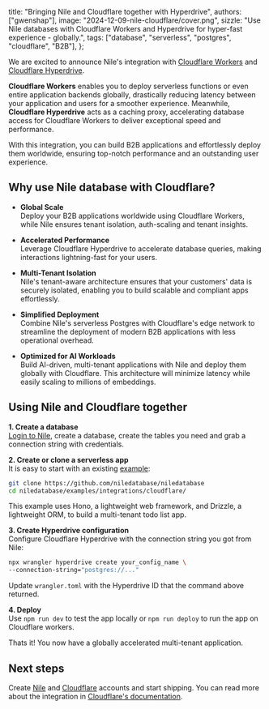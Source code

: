   title: "Bringing Nile and Cloudflare together with Hyperdrive",
  authors: ["gwenshap"],
  image: "2024-12-09-nile-cloudflare/cover.png",
  sizzle:
    "Use Nile databases with Cloudflare Workers and Hyperdrive for hyper-fast experience - globally.",
  tags: ["database", "serverless", "postgres", "cloudflare", "B2B"],
};

We are excited to announce Nile's integration with [Cloudflare Workers](https://workers.cloudflare.com/) and [Cloudflare Hyperdrive](https://developers.cloudflare.com/hyperdrive/).

**Cloudflare Workers** enables you to deploy serverless functions or even entire application backends globally, drastically reducing latency between your application and users for a smoother experience. Meanwhile, **Cloudflare Hyperdrive** acts as a caching proxy, accelerating database access for Cloudflare Workers to deliver exceptional speed and performance.

With this integration, you can build B2B applications and effortlessly deploy them worldwide, ensuring top-notch performance and an outstanding user experience.

## Why use Nile database with Cloudflare?

- **Global Scale**  
  Deploy your B2B applications worldwide using Cloudflare Workers, while Nile ensures tenant isolation, auth-scaling and tenant insights.

- **Accelerated Performance**  
  Leverage Cloudflare Hyperdrive to accelerate database queries, making interactions lightning-fast for your users.

- **Multi-Tenant Isolation**  
  Nile's tenant-aware architecture ensures that your customers' data is securely isolated, enabling you to build scalable and compliant apps effortlessly.

- **Simplified Deployment**  
  Combine Nile's serverless Postgres with Cloudflare's edge network to streamline the deployment of modern B2B applications with less operational overhead.

- **Optimized for AI Workloads**  
  Build AI-driven, multi-tenant applications with Nile and deploy them globally with Cloudflare. This architecture will minimize latency while easily scaling to millions of embeddings.

## Using Nile and Cloudflare together

**1. Create a database**  
[Login to Nile](https://console.thenile.dev), create a database, create the tables you need and grab a connection string with credentials.

**2. Create or clone a serverless app**  
It is easy to start with an existing [example](https://github.com/niledatabase/niledatabase/tree/main/examples/integrations/cloudflare):

```bash
git clone https://github.com/niledatabase/niledatabase
cd niledatabase/examples/integrations/cloudflare/
```

This example uses Hono, a lightweight web framework, and Drizzle, a lightweight ORM, to build a multi-tenant todo list app.

**3. Create Hyperdrive configuration**  
Configure Cloudflare Hyperdrive with the connection string you got from Nile:

```bash
npx wrangler hyperdrive create your_config_name \
--connection-string="postgres://..."
```

Update `wrangler.toml` with the Hyperdrive ID that the command above returned.

**4. Deploy**  
Use `npm run dev` to test the app locally or `npm run deploy` to run the app on Cloudflare workers.

Thats it! You now have a globally accelerated multi-tenant application.

## Next steps

Create [Nile](https://console.thenile.dev) and [Cloudflare](https://www.cloudflare.com/) accounts and start shipping. You can read more about the integration in [Cloudflare's documentation](https://developers.cloudflare.com/hyperdrive/examples/nile/).
